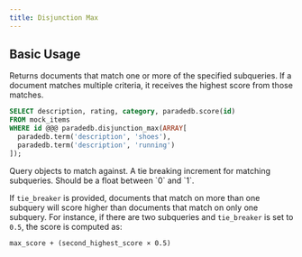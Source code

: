 ```yaml
---
title: Disjunction Max
---
```


## Basic Usage

Returns documents that match one or more of the specified subqueries. If a document matches multiple criteria, it receives the highest score from those matches.

```sql
SELECT description, rating, category, paradedb.score(id)
FROM mock_items
WHERE id @@@ paradedb.disjunction_max(ARRAY[
  paradedb.term('description', 'shoes'),
  paradedb.term('description', 'running')
]);
```

<ParamField body="disjuncts" required>
  Query objects to match against.
</ParamField>
<ParamField body="tie_breaker" default={0}>
  A tie breaking increment for matching subqueries. Should be a float between
  `0` and `1`.
</ParamField>

If `tie_breaker` is provided, documents that match on more than one subquery will score higher
than documents that match on only one subquery. For instance, if there are two subqueries and `tie_breaker` is set to
`0.5`, the score is computed as:

```
max_score + (second_highest_score × 0.5)
```
